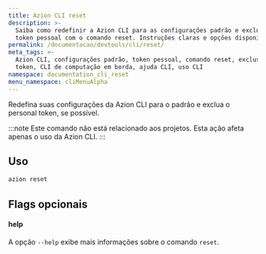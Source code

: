 ```yaml
---
title: Azion CLI reset
description: >-
  Saiba como redefinir a Azion CLI para as configurações padrão e excluir o
  token pessoal com o comando reset. Instruções claras e opções disponíveis.
permalink: /documentacao/devtools/cli/reset/
meta_tags: >-
  Azion CLI, configurações padrão, token pessoal, comando reset, exclusão de
  token, CLI de computação em borda, ajuda CLI, uso CLI
namespace: documentation_cli_reset
menu_namespace: cliMenuAlpha
---
```


Redefina suas configurações da Azion CLI para o padrão e exclua o personal token, se possível.

:::note 
Este comando não está relacionado aos projetos. Esta ação afeta apenas o uso da Azion CLI.
:::

## Uso

```bash
azion reset
```

## Flags opcionais

#### help

A opção `--help` exibe mais informações sobre o comando `reset`.
